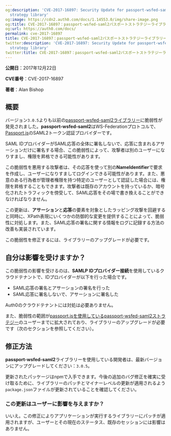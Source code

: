```yaml
---
og:description: 'CVE-2017-16897: Security Update for passport-wsfed-saml2 Passport
  strategy library'
og:image: https://cdn2.auth0.com/docs/1.14553.0/img/share-image.png
og:title: CVE-2017-16897：passport-wsfed-saml2パスポートストラテジーライブラリーのセキュリティ更新
og:url: https://auth0.com/docs/
permalink: cve-2017-16897
title: CVE-2017-16897：passport-wsfed-saml2パスポートストラテジーライブラリーのセキュリティ更新
twitter:description: 'CVE-2017-16897: Security Update for passport-wsfed-saml2 Passport
  strategy library'
twitter:title: CVE-2017-16897：passport-wsfed-saml2パスポートストラテジーライブラリーのセキュリティ更新
---
```


**公開日**：2017年12月22日

**CVE番号**：CVE-2017-16897

**著者**：Alan Bishop

## 概要

バージョン`3.0.5`よりも以前の[passport-wsfed-saml2ライブラリー](https://github.com/auth0/passport-wsfed-saml2)に脆弱性が発見されました。**passport-wsfed-saml2**はWS-Federationプロトコルで、[Passport.js](http://passportjs.org/)のSAML2トークン認証プロバイダーです。

SAML IDプロバイダーがSAML応答の全体に署名しないで、応答に含まれるアサーションだけに署名する場合、この脆弱性によって、攻撃者は別のユーザーになりすまし、権限を昇格できる可能性があります。

この脆弱性を悪用する攻撃者は、その応答を使って別の**NameIdentifier**で要求を作成し、ユーザーになりすましてログインできる可能性があります。また、悪意のある行為者が管理者権限を持つ特定のユーザーとして認証した場合には、権限を昇格することもできます。攻撃者は既存のアカウントを持っているか、暗号化されたトラフィックを傍受して、SAML応答をその場で書き換えることができなければなりません。

この更新は、**アサーション**と**応答**の要素を対象としたラッピング攻撃を回避すると同時に、XPath表現にいくつかの防御的な変更を提供することによって、脆弱性に対処します。また、SAML応答の署名に関する情報をログに記録する方法の改善も実装されています。

この脆弱性を修正するには、ライブラリーのアップグレードが必要です。

## 自分は影響を受けますか？

この脆弱性の影響を受けるのは、**SAMLP IDプロバイダー接続**を使用しているクラウドテナントで、IDプロバイダーが以下を行った場合です。

* SAML応答の署名とアサーションの署名を行った
* SAML応答に署名しないで、アサーションに署名した

Auth0のクラウドテナントには対処は必要ありません。

また、脆弱性の範囲が[passport.jsを使用しているpassport-wsfed-saml2ストラテジー](https://github.com/auth0/passport-wsfed-saml2)のユーザーまでに拡大されており、ライブラリーのアップグレードが必要です（次のセクションを参照してください）。

## 修正方法

**passport-wsfed-saml2**ライブラリーを使用している開発者は、最新バージョンにアップグレードしてください：`3.0.5`。

更新されたパッケージはnpmで入手できます。今後の追加のバグ修正を確実に受け取るために、ライブラリーのパッチとマイナーレベルの更新が適用されるよう`package.json`ファイルが更新されていることを確認してください。



### この更新はユーザーに影響を与えますか？

いいえ。この修正によりアプリケーションが実行するライブラリーにパッチが適用されますが、ユーザーとその現在のステータス、既存のセッションには影響はありません。